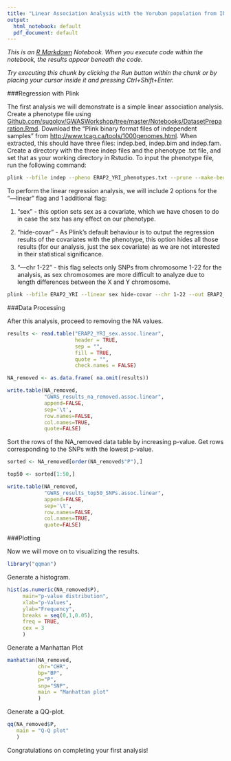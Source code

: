 ```yaml
---
title: "Linear Association Analysis with the Yoruban population from Ibadan, Nigeria"
output:
  html_notebook: default
  pdf_document: default
---
```

*This is an [R Markdown](http://rmarkdown.rstudio.com) Notebook. When you execute code within the notebook, the results appear beneath the code.*

*Try executing this chunk by clicking the Run button within the chunk or by placing your cursor inside it and pressing Ctrl+Shift+Enter.* 

###Regression with Plink

The first analysis we will demonstrate is a simple linear association analysis. Create a phenotype file using [Github.com/sugolov/GWASWorkshop/tree/master/Notebooks/DatasetPreparation.Rmd](https://github.com/sugolov/GWAS-Workshop/tree/master/Notebooks). Download the "Plink binary format files of independent samples" from <http://www.tcag.ca/tools/1000genomes.html>. When extracted, this should have three files: indep.bed, indep.bim and indep.fam. Create a directory with the three indep files and the phenotype .txt file, and set that as your working directory in Rstudio. To input the phenotype file, run the following command:

```bash
plink --bfile indep --pheno ERAP2_YRI_phenotypes.txt --prune --make-bed --out ERAP2_YRI
```

To perform the linear regression analysis, we will include 2 options for the "---linear" flag and 1 additional flag:

1.  "sex" - this option sets sex as a covariate, which we have chosen to do in case the sex has any effect on our phenotype.

2.  "hide-covar" - As Plink's default behaviour is to output the regression results of the covariates with the phenotype, this option hides all those results (for our analysis, just the sex covariate) as we are not interested in their statistical significance.

3.  "---chr 1-22" - this flag selects only SNPs from chromosome 1-22 for the analysis, as sex chromosomes are more difficult to analyze due to length differences between the X and Y chromosome.

```bash
plink --bfile ERAP2_YRI --linear sex hide-covar --chr 1-22 --out ERAP2_YRI_sex
```

###Data Processing

After this analysis, proceed to removing the NA values.

```r
results <- read.table("ERAP2_YRI_sex.assoc.linear",  
                      header = TRUE, 
                      sep = "", 
                      fill = TRUE, 
                      quote = "", 
                      check.names = FALSE)

NA_removed <- as.data.frame( na.omit(results))

write.table(NA_removed, 
            "GWAS_results_na_removed.assoc.linear", 
            append=FALSE, 
            sep='\t', 
            row.names=FALSE, 
            col.names=TRUE, 
            quote=FALSE)
```

Sort the rows of the NA_removed data table by increasing p-value. Get rows corresponding to the SNPs with the lowest p-value.

```r
sorted <- NA_removed[order(NA_removed$"P"),]

top50 <- sorted[1:50,]

write.table(NA_removed, 
            "GWAS_results_top50_SNPs.assoc.linear", 
            append=FALSE, 
            sep='\t', 
            row.names=FALSE, 
            col.names=TRUE, 
            quote=FALSE)
```


###Plotting

Now we will move on to visualizing the results.

```r
library("qqman")
```

Generate a histogram.

```r
hist(as.numeric(NA_removed$P), 
     main="p-value distribution",
     xlab="p-Values",
     ylab="Frequency",
     breaks = seq(0,1,0.05),
     freq = TRUE, 
     cex = 3
     )
```

Generate a Manhattan Plot

```r
manhattan(NA_removed, 
          chr="CHR",
          bp="BP",
          p="P",
          snp="SNP", 
          main = "Manhattan plot"
          )
```

Generate a QQ-plot.

```r
qq(NA_removed$P, 
   main = "Q-Q plot"
   )
```

Congratulations on completing your first analysis!